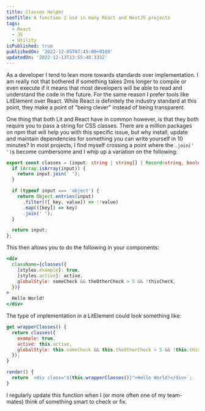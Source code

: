 ```yaml
---
title: Classes Helper
seoTitle: A function I use in many React and NextJS projects
tags:
  - React
  - JS
  - Utility
isPublished: true
publishedOn: '2022-12-05T07:45:00+0100'
updatedOn: '2022-12-13T13:55:40.333Z'
---
```

As a developer I tend to lean more towards standards over implementation. I am really not that bothered if something takes 2ms longer to compile or even execute if it means that most developers will be able to read and understand the code in the future. For the same reason I prefer tools like LitElement over React. While React is definitely the industry standard at this point, they make a point of "being clever" instead of being transparent.

One thing that both Lit and React have in common however, is that they both require you to pass a string for CSS classes. There are a million packages on npm that will help you with this specific issue, but why install, update and maintain dependencies for something you can write yourself in 10 minutes? In most projects, I find myself crossing a point where the `.join(' ')`s become cumbersome and I whip up a variation on the following:

```typescript
export const classes = (input: string | string[] | Record<string, boolean>): string => {
  if (Array.isArray(input)) {
    return input.join(' ');
  }

  if (typeof input === 'object') {
    return Object.entries(input)
      .filter(([_key, value]) => !!value)
      .map(([key]) => key)
      .join(' ');
  }

  return input;
};
```

This then allows you to do the following in your components:

```jsx
<div
  className={classes({
    [styles.example]: true,
    [styles.active]: active,
    globalStyle: someCheck && theOtherCheck > 5 && !thisCheck,
  })}
>
  Hello World!
</div>
```

The type of implementation in a LitElement could look something like:

```javascript
get wrapperClasses() {
  return classes({
    example: true,
    active: this.active,
    globalStyle: this.someCheck && this.theOtherCheck > 5 && !this.thisCheck,
  });
}

render() {
  return `<div class="${this.wrapperClasses()}">Hello World!</div>`;
}
```

I regularly update this function when I (or more often one of my team-mates) think of something smart to check or fix.
